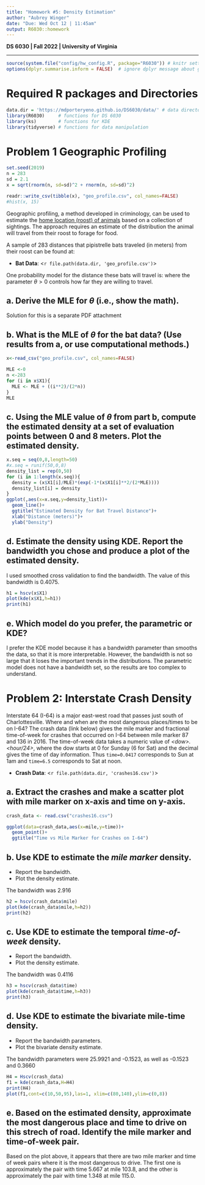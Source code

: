 ```yaml
---
title: "Homework #5: Density Estimation" 
author: "Aubrey Winger"
date: "Due: Wed Oct 12 | 11:45am"
output: R6030::homework
---
```


**DS 6030 | Fall 2022 | University of Virginia **

*******************************************
```r
source(system.file("config/hw_config.R", package="R6030")) # knitr settings
options(dplyr.summarise.inform = FALSE)  # ignore dplyr message about grouping
```

# Required R packages and Directories

::: {.solution}
```r
data.dir = 'https://mdporteryeno.github.io/DS6030/data/' # data directory
library(R6030)     # functions for DS 6030
library(ks)        # functions for KDE
library(tidyverse) # functions for data manipulation   
```
:::



# Problem 1 Geographic Profiling

```r
set.seed(2019)
n = 283
sd = 2.1
x = sqrt(rnorm(n, sd=sd)^2 + rnorm(n, sd=sd)^2)

readr::write_csv(tibble(x), "geo_profile.csv", col_names=FALSE)
#hist(x, 15)
```

Geographic profiling, a method developed in criminology, can be used to estimate the [home location (roost) of animals](https://www.sciencedirect.com/science/article/pii/S0022519305004157) based on a collection of sightings. The approach requires an estimate of the distribution the animal will travel from their roost to forage for food. 

A sample of $283$ distances that pipistrelle bats traveled (in meters) from their roost can be found at: 

- **Bat Data**: <`r file.path(data.dir, 'geo_profile.csv')`>

One probability model for the distance these bats will travel is:
\begin{align*}
f(x; \theta) = \frac{x}{\theta} \exp \left( - \frac{x^2}{2 \theta} \right)
\end{align*}
where the parameter $\theta > 0$ controls how far they are willing to travel. 


## a. Derive the MLE for $\theta$ (i.e., show the math). 

::: {.solution}
Solution for this is a separate PDF attachment
:::


## b. What is the MLE of $\theta$ for the bat data? (Use results from a, or use computational methods.) 

::: {.solution}
```r
x<-read_csv("geo_profile.csv", col_names=FALSE)
```


```r
MLE <-0
n <-283
for (i in x$X1){
  MLE <- MLE + ((i**2)/(2*n))
}
MLE
```

:::

## c. Using the MLE value of $\theta$ from part b, compute the estimated density at a set of evaluation points between 0 and 8 meters. Plot the estimated density.

::: {.solution}
```r
x.seq = seq(0,8,length=50)
#x.seq = runif(50,0,8)
density_list = rep(0,50)
for (i in 1:length(x.seq)){
  density = (x$X1[i]/MLE)*(exp(-1*(x$X1[i]**2/(2*MLE))))
  density_list[i] = density
}
ggplot(,aes(x=x.seq,y=density_list))+
  geom_line()+
  ggtitle("Estimated Density for Bat Travel Distance")+
  xlab("Distance (meters)")+
  ylab("Density")
```

:::

## d. Estimate the density using KDE. Report the bandwidth you chose and produce a plot of the estimated density. 


::: {.solution}
I used smoothed cross validation to find the bandwidth. The value of this bandwidth is 0.4075.
```r
h1 = hscv(x$X1)
plot(kde(x$X1,h=h1))
print(h1)
```

:::




## e. Which model do you prefer, the parametric or KDE? 

::: {.solution}
I prefer the KDE model because it has a bandwidth parameter than smooths the data, so that it is more interpretable. However, the bandwidth is not so large that it loses the important trends in the distributions. The parametric model does not have a bandwidth set, so the results are too complex to understand. 
:::




# Problem 2: Interstate Crash Density

Interstate 64 (I-64) is a major east-west road that passes just south of Charlottesville. Where and when are the most dangerous places/times to be on I-64? The crash data (link below) gives the mile marker and fractional time-of-week for crashes that occurred on I-64 between mile marker 87 and 136 in 2016. The time-of-week data takes a numeric value of *\<dow\>.\<hour/24\>*, where the dow starts at 0 for Sunday (6 for Sat) and the decimal gives the time of day information. Thus `time=0.0417` corresponds to Sun at 1am and `time=6.5` corresponds to Sat at noon. 

- **Crash Data**: <`r file.path(data.dir, 'crashes16.csv')`>


## a. Extract the crashes and make a scatter plot with mile marker on x-axis and time on y-axis. 

::: {.solution}
```r
crash_data <- read.csv("crashes16.csv")
```

```r
ggplot(data=crash_data,aes(x=mile,y=time))+
  geom_point()+
  ggtitle("Time vs Mile Marker for Crashes on I-64")
```

:::


## b. Use KDE to estimate the *mile marker* density. 

- Report the bandwidth. 
- Plot the density estimate.

::: {.solution}
The bandwidth was 2.916
```r
h2 = hscv(crash_data$mile)
plot(kde(crash_data$mile,h=h2))
print(h2)
```

:::


## c. Use KDE to estimate the temporal *time-of-week* density. 

- Report the bandwidth. 
- Plot the density estimate. 

::: {.solution}
The bandwidth was 0.4116
```r
h3 = hscv(crash_data$time)
plot(kde(crash_data$time,h=h3))
print(h3)
```

:::


## d. Use KDE to estimate the bivariate mile-time density. 

- Report the bandwidth parameters.
- Plot the bivariate density estimate. 

::: {.solution}
The bandwidth parameters were 25.9921 and -0.1523, as well as -0.1523 and 0.3660
```r
H4 = Hscv(crash_data)
f1 = kde(crash_data,H=H4)
print(H4)
plot(f1,cont=c(10,50,95),las=1, xlim=c(80,140),ylim=c(0,8))
```

:::


## e. Based on the estimated density, approximate the most dangerous place and time to drive on this strech of road. Identify the mile marker and time-of-week pair. 

::: {.solution}
Based on the plot above, it appears that there are two mile marker and time of week pairs where it is the most dangerous to drive. The first one is approximately the pair with time 5.667 at mile 103.8, and the other is approximately the pair with time 1.348 at mile 115.0.
:::
		